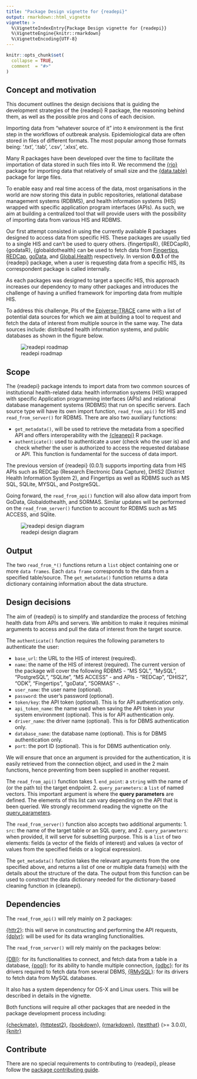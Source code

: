 ```yaml
---
title: "Package Design vignette for {readepi}"
output: rmarkdown::html_vignette
vignette: >
  %\VignetteIndexEntry{Package Design vignette for {readepi}}
  %\VignetteEngine{knitr::rmarkdown}
  %\VignetteEncoding{UTF-8}
---
```


```r
knitr::opts_chunk$set(
  collapse = TRUE,
  comment  = "#>"
)
```

## Concept and motivation

This document outlines the design decisions that is guiding the development strategies of the {readepi} R package, the reasoning behind them, as well as the possible pros and cons of each decision.

Importing data from “whatever source of it” into `R` environment is the first step in the workflows of outbreak analysis. Epidemiological data are often stored in files of different formats. The most popular among those formats being: ‘.txt’, ‘.tab’, ‘.csv’, ‘.xlxs’, etc.

Many R packages have been developed over the time to facilitate the importation of data stored in such files into R. We recommend the [{rio}](http://gesistsa.github.io/rio/) package for importing data that relatively of small size and the [{data.table}](https://cran.r-project.org/web/packages/data.table/vignettes/) package for large files.

To enable easy and real time access of the data, most organisations in the world are now storing this data in public repositories, relational database management systems (RDBMS), and health information systems (HIS) wrapped with specific application program interfaces (APIs). As such, we aim at building a centralized tool that will provide users with the possibility of importing data from various HIS and RDBMS.

Our first attempt consisted in using the currently available R packages designed to access data from specific HIS. These packages are usually tied to a single HIS and can't be used to query others. {fingertipsR}, {REDCapR}, {godataR}, {globaldothealth} can be used to fetch data from [Fingertips](https://fingertips.phe.org.uk/), [REDCap](https://projectredcap.org/software/), [goData](https://www.who.int/tools/godata), and [Global.Health](https://global.health/) respectively. In version **0.0.1** of the {readepi} package, when a user is requesting data from a specific HIS, its correspondent package is called internally. 

As each packages was designed to target a specific HIS, this approach increases our dependency to many other packages and introduces the challenge of having a unified framework for importing data from multiple HIS.

To address this challenge, PIs of the [Epiverse-TRACE](https://data.org/initiatives/epiverse/) came with a list of potential data sources for which we aim at building a tool to request and fetch the data of interest from multiple source in the same way. The data sources include: distributed health information systems, and public databases as shown in the figure below.

![readepi roadmap](../man/figures/roadmap_readepi.drawio.svg)

## Scope

The {readepi} package intends to import data from two common sources of institutional health-related data: health information systems (HIS) wrapped with specific Application programming interfaces (APIs) and relational database management systems (RDBMS) that run on specific servers.
Each source type will have its own import function, `read_from_api()` for HIS and `read_from_server()` for RDBMS.
There are also two auxiliary functions:

* `get_metadata()`, will be used to retrieve the metadata from a specified API and offers interoperability with the [{cleanepi}](https://epiverse-trace.github.io/cleanepi/) R package.
* `authenticate()`: used to authenticate a user (check who the user is) and check whether the user is authorized to access the requested database or API. This function is fundamental for the success of data import.

The previous version of {readepi} (0.0.1) supports importing data from HIS APIs such as REDCap (Research Electronic Data Capture), DHIS2 (District Health Information System 2), and Fingertips as well as RDBMS such as MS SQL, SQLite, MYSQL, and PostgreSQL. 

Going forward, the `read_from_api()` function will also allow data import from GoData, Globaldothealth, and SORMAS. Similar updates will be performed on the `read_from_server()` function to account for RDBMS such as MS ACCESS, and SQlite.

![readepi design diagram](../man/figures/design_vignette_diagram.drawio.svg)


## Output

The two `read_from_*()` functions return a `list` object containing one or more `data frames`. Each `data frame` corresponds to the data from a specified table/source.
The `get_metadata()` function returns a data dictionary containing information about the data structure. 

## Design decisions

The aim of {readepi} is to simplify and standardize the process of fetching health data from APIs and servers. We ambition to make it requires minimal arguments to access and pull the data of interest from the target source.

The `authenticate()` function requires the following parameters to authenticate the user:

* `base_url`: the URL to the HIS of interest (required).
* `name`: the name of the HIS of interest (required). The current version of the package will cover the following RDBMS - “MS SQL”, “MySQL”, “PostgreSQL”, “SQLite”, “MS ACCESS” - and APIs - “REDCap”, “DHIS2”, “ODK”, “Fingertips”, “goData”, “SORMAS” -.
* `user_name`: the user name (optional).
* `password`: the user's password (optional).
* `token/key`: the API token (optional). This is for API authentication only.
* `api_token_name`: the name used when saving the API token in your system environment (optional). This is for API authentication only.
* `driver_name`: the driver name (optional). This is for DBMS authentication only.
* `database_name`: the database name (optional). This is for DBMS authentication only.
* `port`: the port ID (optional). This is for DBMS authentication only.

We will ensure that once an argument is provided for the authentication, it is easily retrieved from the connection object, and used in the 2 main functions, hence preventing from been supplied in another request.

The `read_from_api()` function takes
    1. `end_point`: a `string` with the name of (or the path to) the target endpoint.
    2. `query_parameters`: a `list` of named vectors. This important argument is where the **query parameters** are defined.
The elements of this list can vary depending on the API that is been queried. We strongly recommend reading the vignette on the [query_parameters](./query_parameters.Rmd).

The `read_from_server()` function also accepts two additional arguments:
    1. `src`: the name of the target table or an SQL query, and
    2. `query_parameters`: when provided, it will serve for subsetting purpose. This is a `list` of two elements: fields (a vector of the fields of interest) and values (a vector of values from the specified fields or a logical expression).

The `get_metadata()` function takes the relevant arguments from the one specified above, and returns a list of one or multiple data frame(s) with the details about the structure of the data. The output from this function can be used to construct the data dictionary needed for the dictionary-based cleaning function in {cleanepi}.

## Dependencies

The `read_from_api()` will rely mainly on 2 packages:

  [{httr2}](https://CRAN.R-project.org/package=httr2): this will serve in constructing and performing the API requests,
  [{dplyr}](https://CRAN.R-project.org/package=dplyr): will be used for its data wrangling functionalities.

The `read_from_server()` will rely mainly on the packages below:

  [{DBI}](https://CRAN.R-project.org/package=DBI): for its functionalities to connect, and fetch data from a table in a database,
  [{pool}](https://CRAN.R-project.org/package=pool): for its ability to handle multiple connection,
  [{odbc}](https://CRAN.R-project.org/package=odbc): for its drivers required to fetch data from several DBMS,
  [{RMySQL}](https://CRAN.R-project.org/package=RMySQL): for its drivers to fetch data from MySQL databases.

It also has a system dependency for OS-X and Linux users. This will be described in details in the vignette.

Both functions will require all other packages that are needed in the package development process including:

  [{checkmate}](https://CRAN.R-project.org/package=checkmate),
  [{httptest2}](https://CRAN.R-project.org/package=httptest2),
  [{bookdown}](https://CRAN.R-project.org/package=bookdown),
  [{rmarkdown}](https://CRAN.R-project.org/package=rmarkdown),
  [{testthat}](https://CRAN.R-project.org/package=testthat) (>= 3.0.0),
  [{knitr}](https://CRAN.R-project.org/package=knitr)

## Contribute

There are no special requirements to contributing to {readepi}, please follow the [package contributing guide](https://github.com/epiverse-trace/.github/blob/main/CONTRIBUTING.md).

